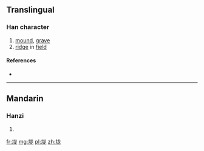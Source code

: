{{also|壠}}
==Translingual==

===Han character===
{{Han char|rn=32|rad=土|as=05|sn=8|four=|canj=土戈大心 (GIKP)|ids=⿰[[土]][[龙]]}}

# [[mound]], [[grave]]
# [[ridge]] in [[field]]

====References====
* {{Han ref|kx=0227.271|hdz=10430.061|uh=5785|ud=22405}}

----

==Mandarin==

===Hanzi===
{{cmn-hanzi|tra=壠|pin=[[lǒng]] ([[long3]])|wg=lung<sup>3</sup>}}

# {{defn|lang=cmn|sort=土05}}

[[fr:垅]]
[[mg:垅]]
[[pl:垅]]
[[zh:垅]]